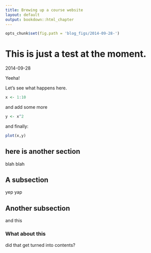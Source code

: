 ```yaml
---
title: Brewing up a course website
layout: default
output: bookdown::html_chapter
---
```


```r
opts_chunk$set(fig.path = 'blog_figs/2014-09-28-')
```

# This is just a test at the moment.
2014-09-28

Yeeha!

Let's see what happens here.
```r
x <- 1:10
```

and add some more
```r
y <- x^2
```

and finally:
```r
plot(x,y)
```



## here is another section

blah blah


## A subsection

yep yap

## Another subsection

and this

### What about this

did that get turned into contents?
